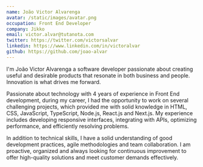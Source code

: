 ```yaml
---
name: João Victor Alvarenga
avatar: /static/images/avatar.png
occupation: Front End Developer
company: Jikko
email: victor.alvar@tutanota.com
twitter: https://twitter.com/victorsalvar
linkedin: https://www.linkedin.com/in/victoralvar
github: https://github.com/joao-alvar
---
```


I'm João Victor Alvarenga a software developer passionate about creating useful and desirable products that resonate in both business and people. Innovation is what drives me forward.

Passionate about technology with 4 years of experience in Front End development, during my career, I had the opportunity to work on several challenging projects, which provided me with solid knowledge in HTML, CSS, JavaScript, TypeScript, Node.js, React.js and Next.js. My experience includes developing responsive interfaces, integrating with APIs, optimizing performance, and efficiently resolving problems.

In addition to technical skills, I have a solid understanding of good development practices, agile methodologies and team collaboration. I am proactive, organized and always looking for continuous improvement to offer high-quality solutions and meet customer demands effectively.
